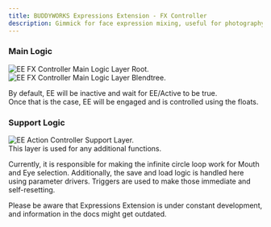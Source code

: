 ```yaml
---
title: BUDDYWORKS Expressions Extension - FX Controller
description: Gimmick for face expression mixing, useful for photography.
---
```


### Main Logic
![EE FX Controller Main Logic Layer Root.](./img/003.png)  
![EE FX Controller Main Logic Layer Blendtree.](./img/005.png)  

By default, EE will be inactive and wait for EE/Active to be true.  
Once that is the case, EE will be engaged and is controlled using the floats.

### Support Logic
![EE Action Controller Support Layer.](./img/004.png)  
This layer is used for any additional functions.

Currently, it is responsible for making the infinite circle loop work for Mouth and Eye selection.
Additionally, the save and load logic is handled here using parameter drivers.
Triggers are used to make those immediate and self-resetting.

<Aside>Please be aware that Expressions Extension is under constant development, and information in the docs might get outdated.</Aside>